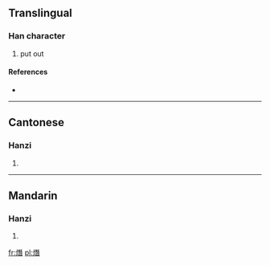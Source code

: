 ==Translingual==

===Han character===
{{Han char|rn=86|rad=火|as=12|sn=16|four=9186<sub>1</sub>|canj=火一山日 (FMUA)}}

# put out

====References====
* {{Han ref|kx=0681.200|dkj=19379|dj=1093.130|hdz=32233.040|uh=71B8|ud=29112|bh=EA4A|bd=59978}}

----

==Cantonese==

===Hanzi===
{{yue-hanzi|jyut=|y=jim1}}

# {{defn|lang=yue|sort=火12}}

----

==Mandarin==

===Hanzi===
{{cmn-hanzi|pin=[[jiān]] ([[jian1]])|wg=chien<sup>1</sup>}}

# {{defn|lang=cmn|sort=火12}}

[[fr:熸]]
[[pl:熸]]